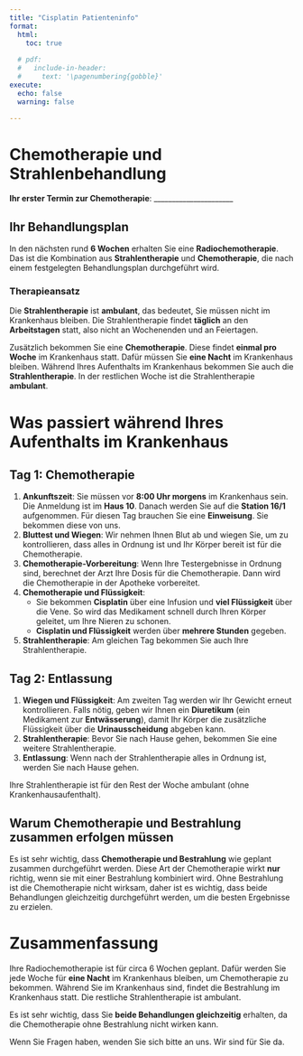```yaml
---
title: "Cisplatin Patienteninfo"
format:
  html: 
    toc: true
  
  # pdf:
  #   include-in-header: 
  #     text: '\pagenumbering{gobble}'
execute:
  echo: false
  warning: false

---
```


# Chemotherapie und Strahlenbehandlung

**Ihr erster Termin zur Chemotherapie**: ______________________

## Ihr Behandlungsplan

In den nächsten rund **6 Wochen** erhalten Sie eine **Radiochemotherapie**. 
Das ist die Kombination aus **Strahlentherapie** und **Chemotherapie**, die nach einem festgelegten Behandlungsplan durchgeführt wird.

### Therapieansatz

Die **Strahlentherapie** ist **ambulant**, das bedeutet, Sie müssen nicht im Krankenhaus bleiben. 
Die Strahlentherapie findet **täglich** an den **Arbeitstagen** statt, also nicht an Wochenenden und an Feiertagen.

Zusätzlich bekommen Sie eine **Chemotherapie**. 
Diese findet **einmal pro Woche** im Krankenhaus statt. 
Dafür müssen Sie **eine Nacht** im Krankenhaus bleiben. 
Während Ihres Aufenthalts im Krankenhaus bekommen Sie auch die **Strahlentherapie**. 
In der restlichen Woche ist die Strahlentherapie **ambulant**. 


# Was passiert während Ihres Aufenthalts im Krankenhaus

## Tag 1: Chemotherapie

1. **Ankunftszeit**: Sie müssen vor **8:00 Uhr morgens** im Krankenhaus sein. Die Anmeldung ist im **Haus 10**. Danach werden Sie auf die **Station 16/1** aufgenommen. Für diesen Tag brauchen Sie eine **Einweisung**. Sie bekommen diese von uns.
2. **Bluttest und Wiegen**: Wir nehmen Ihnen Blut ab und wiegen Sie, um zu kontrollieren, dass alles in Ordnung ist und Ihr Körper bereit ist für die Chemotherapie.
3. **Chemotherapie-Vorbereitung**: Wenn Ihre Testergebnisse in Ordnung sind, berechnet der Arzt Ihre Dosis für die Chemotherapie. Dann wird die Chemotherapie in der Apotheke vorbereitet.
4. **Chemotherapie und Flüssigkeit**:
   - Sie bekommen **Cisplatin** über eine Infusion und **viel Flüssigkeit** über die Vene. So wird das Medikament schnell durch Ihren Körper geleitet, um Ihre Nieren zu schonen.
   - **Cisplatin und Flüssigkeit** werden über **mehrere Stunden** gegeben. 
5. **Strahlentherapie**: Am gleichen Tag bekommen Sie auch Ihre Strahlentherapie. 

## Tag 2: Entlassung 

1. **Wiegen und Flüssigkeit**: Am zweiten Tag werden wir Ihr Gewicht erneut kontrollieren. Falls nötig, geben wir Ihnen ein **Diuretikum** (ein Medikament zur **Entwässerung**), damit Ihr Körper die zusätzliche Flüssigkeit über die **Urinausscheidung** abgeben kann.
2. **Strahlentherapie**: Bevor Sie nach Hause gehen, bekommen Sie eine weitere Strahlentherapie.
3. **Entlassung**: Wenn nach der Strahlentherapie alles in Ordnung ist, werden Sie nach Hause gehen. 

Ihre Strahlentherapie ist für den Rest der Woche ambulant (ohne Krankenhausaufenthalt).

## Warum Chemotherapie und Bestrahlung **zusammen** erfolgen müssen

Es ist sehr wichtig, dass **Chemotherapie und Bestrahlung** wie geplant zusammen durchgeführt werden. Diese Art der Chemotherapie wirkt **nur** richtig, wenn sie mit einer Bestrahlung kombiniert wird. Ohne Bestrahlung ist die Chemotherapie nicht wirksam, daher ist es wichtig, dass beide Behandlungen gleichzeitig durchgeführt werden, um die besten Ergebnisse zu erzielen.

# Zusammenfassung

Ihre Radiochemotherapie ist für circa 6 Wochen geplant. Dafür werden Sie jede Woche für **eine Nacht** im Krankenhaus bleiben, um Chemotherapie zu bekommen.  Während Sie im Krankenhaus sind, findet die Bestrahlung im Krankenhaus statt. Die restliche Strahlentherapie ist ambulant.

Es ist sehr wichtig, dass Sie **beide Behandlungen gleichzeitig** erhalten, da die Chemotherapie ohne Bestrahlung nicht wirken kann. 

Wenn Sie Fragen haben, wenden Sie sich bitte an uns. Wir sind für Sie da.

